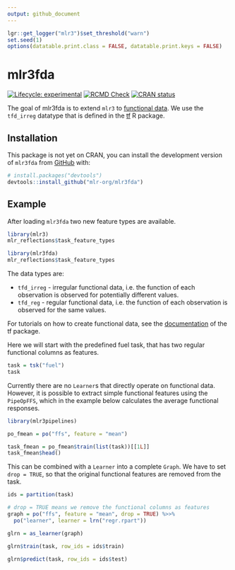```yaml
---
output: github_document
---
```


```r
lgr::get_logger("mlr3")$set_threshold("warn")
set.seed(1)
options(datatable.print.class = FALSE, datatable.print.keys = FALSE)
```

# mlr3fda

<!-- badges: start -->
[![Lifecycle: experimental](https://img.shields.io/badge/lifecycle-experimental-orange.svg)](https://lifecycle.r-lib.org/articles/stages.html#experimental)
[![RCMD Check](https://github.com/mlr-org/mlr3fda/actions/workflows/rcmdcheck.yaml/badge.svg)](https://github.com/mlr-org/mlr3fda/actions/workflows/rcmdcheck.yaml)
[![CRAN status](https://www.r-pkg.org/badges/version/mlr3fda)](https://CRAN.R-project.org/package=mlr3fda)
<!-- badges: end -->

The goal of mlr3fda is to extend `mlr3` to
[functional data](https://en.wikipedia.org/wiki/Functional_data_analysis).
We use the `tfd_irreg` datatype that is defined in the [tf](https://github.com/tidyfun/tf) R package.

## Installation

This package is not yet on CRAN, you can install the development version of `mlr3fda` from [GitHub](https://github.com/) with:

```r
# install.packages("devtools")
devtools::install_github("mlr-org/mlr3fda")
```

## Example

After loading `mlr3fda` two new feature types are available.

```r
library(mlr3)
mlr_reflections$task_feature_types

library(mlr3fda)
mlr_reflections$task_feature_types
```

The data types are:

  * `tfd_irreg` - irregular functional data, i.e. the function of each observation is observed for potentially different values.
  * `tfd_reg` - regular functional data, i.e. the function of each observation is observed for the same values.

For tutorials on how to create functional data, see the [documentation](https://github.com/tidyfun/tf) of the tf package.

Here we will start with the predefined fuel task, that has two regular functional columns as features.

```r
task = tsk("fuel")
task
```

Currently there are no `Learner`s that directly operate on functional data.
However, it is possible to extract simple functional features using the `PipeOpFFS`, which in the example below calculates the average functional responses.

```r
library(mlr3pipelines)

po_fmean = po("ffs", feature = "mean")

task_fmean = po_fmean$train(list(task))[[1L]]
task_fmean$head()
```

This can be combined with a `Learner` into a complete `Graph`.
We have to set `drop = TRUE`, so that the original functional features are removed from the task.

```r
ids = partition(task)

# drop = TRUE means we remove the functional columns as features
graph = po("ffs", feature = "mean", drop = TRUE) %>>%
  po("learner", learner = lrn("regr.rpart"))

glrn = as_learner(graph)

glrn$train(task, row_ids = ids$train)

glrn$predict(task, row_ids = ids$test)
```


